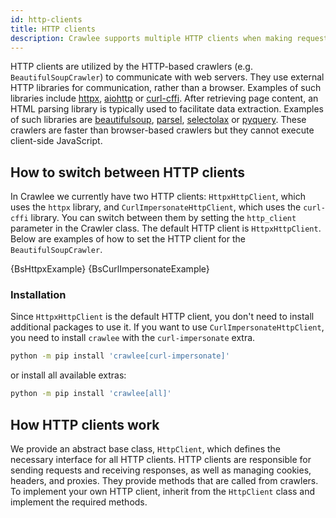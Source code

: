```yaml
---
id: http-clients
title: HTTP clients
description: Crawlee supports multiple HTTP clients when making requests.
---
```




HTTP clients are utilized by the HTTP-based crawlers (e.g. <ApiLink to="class/BeautifulSoupCrawler">`BeautifulSoupCrawler`</ApiLink>) to communicate with web servers. They use external HTTP libraries for communication, rather than a browser. Examples of such libraries include [httpx](https://pypi.org/project/httpx/), [aiohttp](https://pypi.org/project/aiohttp/) or [curl-cffi](https://pypi.org/project/curl-cffi/). After retrieving page content, an HTML parsing library is typically used to facilitate data extraction. Examples of such libraries are [beautifulsoup](https://pypi.org/project/beautifulsoup4/), [parsel](https://pypi.org/project/parsel/), [selectolax](https://pypi.org/project/selectolax/) or [pyquery](https://pypi.org/project/pyquery/). These crawlers are faster than browser-based crawlers but they cannot execute client-side JavaScript.

## How to switch between HTTP clients

In Crawlee we currently have two HTTP clients: <ApiLink to="class/HttpxHttpClient">`HttpxHttpClient`</ApiLink>, which uses the `httpx` library, and <ApiLink to="class/CurlImpersonateHttpClient">`CurlImpersonateHttpClient`</ApiLink>, which uses the `curl-cffi` library. You can switch between them by setting the `http_client` parameter in the Crawler class. The default HTTP client is <ApiLink to="class/HttpxHttpClient">`HttpxHttpClient`</ApiLink>. Below are examples of how to set the HTTP client for the <ApiLink to="class/BeautifulSoupCrawler">`BeautifulSoupCrawler`</ApiLink>.

<Tabs>
    <TabItem value="BeautifulSoupHttpxExample" label="BeautifulSoupCrawler with HTTPX">
        <CodeBlock className="language-python">
            {BsHttpxExample}
        </CodeBlock>
    </TabItem>
    <TabItem value="BeautifulSoupCurlImpersonateExample" label="BeautifulSoupCrawler with Curl impersonate">
        <CodeBlock className="language-python">
            {BsCurlImpersonateExample}
        </CodeBlock>
    </TabItem>
</Tabs>

### Installation

Since <ApiLink to="class/HttpxHttpClient">`HttpxHttpClient`</ApiLink> is the default HTTP client, you don't need to install additional packages to use it. If you want to use <ApiLink to="class/CurlImpersonateHttpClient">`CurlImpersonateHttpClient`</ApiLink>, you need to install `crawlee` with the `curl-impersonate` extra.

```sh
python -m pip install 'crawlee[curl-impersonate]'
```

or install all available extras:

```sh
python -m pip install 'crawlee[all]'
```

## How HTTP clients work

We provide an abstract base class, <ApiLink to="class/HttpClient">`HttpClient`</ApiLink>, which defines the necessary interface for all HTTP clients. HTTP clients are responsible for sending requests and receiving responses, as well as managing cookies, headers, and proxies. They provide methods that are called from crawlers. To implement your own HTTP client, inherit from the <ApiLink to="class/HttpClient">`HttpClient`</ApiLink> class and implement the required methods.
